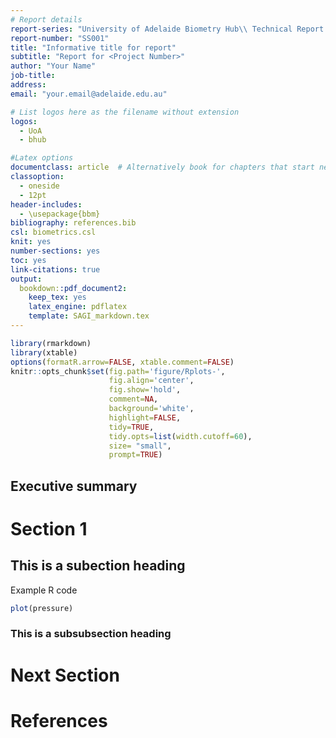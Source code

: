 ```yaml
---
# Report details
report-series: "University of Adelaide Biometry Hub\\ Technical Report Series"
report-number: "SS001"
title: "Informative title for report"
subtitle: "Report for <Project Number>"
author: "Your Name"
job-title: 
address: 
email: "your.email@adelaide.edu.au"

# List logos here as the filename without extension
logos:
  - UoA
  - bhub

#Latex options
documentclass: article  # Alternatively book for chapters that start new pages
classoption:
  - oneside
  - 12pt
header-includes:
  - \usepackage{bbm}
bibliography: references.bib
csl: biometrics.csl
knit: yes
number-sections: yes
toc: yes
link-citations: true
output:
  bookdown::pdf_document2:
    keep_tex: yes
    latex_engine: pdflatex
    template: SAGI_markdown.tex
---
```


```r
library(rmarkdown)
library(xtable)
options(formatR.arrow=FALSE, xtable.comment=FALSE)
knitr::opts_chunk$set(fig.path='figure/Rplots-',
                      fig.align='center',
                      fig.show='hold',
                      comment=NA,
                      background='white',
                      highlight=FALSE,
                      tidy=TRUE,
                      tidy.opts=list(width.cutoff=60),
                      size= "small",
                      prompt=TRUE)
```

## Executive summary {-}

\mainmatter
\pagestyle{fancy}

<!-- article class-->

# Section 1

## This is a subection heading

Example R code

```r
plot(pressure)
```


### This is a subsubsection heading

# Next Section


\newpage
# References {-}



